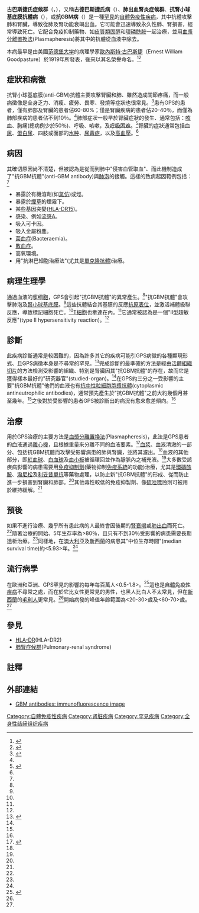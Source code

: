 {{Medical}}
{{noteTA
|G1=醫學
|T=zh-cn:古德巴斯捷氏综合征; zh-hk:古巴斯捷氏綜合症; zh-tw:古巴斯徹氏症候群;zh-hant:古巴斯捷氏症候群;
|1=zh-cn:古德巴斯捷氏综合征; zh-hk:古巴斯捷氏綜合症; zh-tw:古巴斯徹氏症候群;zh-hant:古巴斯捷氏症候群;
|2=zh-cn:综合征; zh-hk:綜合症; zh-tw:症候群;zh-hant:綜合徵;
|3=zh-cn:古德巴斯捷;zh-hant:古巴斯捷;zh-tw:古巴斯徹;
}}

{{Infobox disease |
  Name           = 古德巴斯捷氏综合征<br>({{lang|en|Goodpasture syndrome}}) |
  Image          = Crescentic glomerulonephritis - high mag.jpg |
  Caption        = [[急进性肾小球肾炎|急进性肾小球肾炎]]的[[顯微照相|顯微照相]]顯示出'''抗腎小球基底膜病'''。[[PAS染色法|PAS染色法]].|
  DiseasesDB     = 5363 |
  ICD10          = {{ICD10|M|31|0|m|30}} ({{link-en|国际皮肤病学会联盟|The International League of Dermatological Societies|ILDS}} M31.010) |
  ICD9           = {{ICD9|446.21}} |
  ICDO           = |
  OMIM           = 233450 |
  MedlinePlus    = 000142 |
  eMedicineSubj  = med |
  eMedicineTopic = 923 |
  eMedicine_mult = {{eMedicine2|ped|888}} |
  MeshID         = D019867 |
}}
'''古巴斯捷氏症候群'''（{{lang|en|Goodpasture syndrome}}，{{lang|en|GPS}}），又稱'''古德巴斯捷氏病'''（{{lang|en|Goodpasture's disease}}）、'''肺出血腎炎症候群'''、'''抗腎小球基底膜抗體病'''（{{lang|en|anti-glomerular basement antibody disease/anti-GBM antibody disease}}），或'''抗GBM病'''（{{lang|en|anti-GBM disease}}）是一種[[罕见病|罕見]]的[[自體免疫性疾病|自體免疫性疾病]]，其中抗體攻擊肺和腎臟，導致從肺及腎功能衰竭出血。它可能會迅速導致永久性肺、腎損害，經常導致死亡。它配合免疫抑制藥物、如[[皮質類固醇|皮質類固醇]]和[[環磷酰胺|環磷酰胺]]一起治療，並用[[血漿分離置換法|血漿分離置換法]](Plasmapheresis)將其中的抗體從血液中除去。

本病最早是由美國[[范德堡大学|范德堡大学]]的病理學家[[歐內斯特·古巴斯捷|歐內斯特·古巴斯捷]]（Ernest William Goodpasture）於1919年所發表，後來以其名榮譽命名。<ref>{{cite journal | author=Goodpasture EW | title=The significance of certain pulmonary lesions in relation to the etiology of influenza | url=https://archive.org/details/sim_american-journal-of-the-medical-sciences_1919-12_158_6/page/863 | journal=Am J Med Sci | year=1919 | volume=158 | pages=863–870 | doi=10.1097/00000441-191911000-00012 | issue=6}}</ref><ref>{{cite journal |author=Salama AD, Levy JB, Lightstone L, Pusey CD |title=Goodpasture's disease |journal=Lancet |volume=358 |issue=9285 |pages=917–920 |date=September 2001 |pmid=11567730 |doi=10.1016/S0140-6736(01)06077-9}}</ref>

==症狀和病徵==
{{seealso|腎功能|腎生理學}}
抗腎小球基底膜(anti-GBM)抗體主要攻擊腎臟和肺、雖然造成關節疼痛，而一般病徵像是全身乏力、消瘦、疲勞、畏寒、發燒等症狀也很常見。<ref name = PMSR>{{cite web|title=Goodpasture Syndrome Clinical Presentation|work=Medscape Reference|publisher=WebMD|date=21 May 2013|accessdate=14 March 2014|url=http://emedicine.medscape.com/article/240556-clinical#showall|editor=Batuman, C|author=Kathuria, P; Sanghera, P; Stevenson, FT; Sharma, S; Lederer, E; Lohr, JW; Talavera, F; Verrelli, M|archive-date=2020-11-29|archive-url=https://web.archive.org/web/20201129225219/https://emedicine.medscape.com/article/240556-clinical#showall|dead-url=no}}</ref>患有GPS的患者，僅有肺部及腎臟的患者佔60-80%；僅是腎臟疾病的患者佔20-40％，而僅為肺部疾病的患者佔不到10％。<ref name = PMSR/>肺部症狀一般早於腎臟症狀的發生、通常包括：[[咳血|咳血]]、胸痛(總病例少於50％)、呼吸、咳嗽，及[[呼吸困难|呼吸困难]]。<ref name = MM>{{cite web|title=Goodpasture Syndrome: Diffuse Alveolar Hemorrhage and Pulmonary-Renal Syndrome|work=Merck Manual Professional|date=November 2013|accessdate=14 March 2014|url=http://www.merckmanuals.com/professional/pulmonary_disorders/diffuse_alveolar_hemorrhage_and_pulmonary-renal_syndrome/goodpasture_syndrome.html|author=Schwarz, MI|archive-date=2015-04-12|archive-url=https://web.archive.org/web/20150412181459/http://www.merckmanuals.com/professional/pulmonary_disorders/diffuse_alveolar_hemorrhage_and_pulmonary-renal_syndrome/goodpasture_syndrome.html|dead-url=no}}</ref>腎臟的症狀通常包括[[血尿|血尿]]、[[蛋白尿|蛋白尿]]、四肢或面部的[[水肿|水肿]]、[[尿毒症|尿毒症]]，以及[[高血壓|高血壓]]。<ref name = PMSR/>

==病因==
其確切原因尚不清楚，但被認為是從而到肺中"侵害血管取血"、而此機制造成了"抗GBM抗體"(anti-GBM antibody)與[[肺泡|肺泡]]的接觸。這樣的致病起因範例包括：<ref name = MSR/>
{{colbegin|2}}
*暴露於有機溶劑(如[[氯仿|氯仿]])或烴。
*暴露於[[煙草|煙草]]的煙霧下。
*某些基因突變([[HLA-DR15|HLA-DR15]])。
*感染、例如[[流感A|流感A]]。
*吸入可卡因。
*吸入金屬粉塵。
*[[菌血症|菌血症]](Bacteraemia)。
*[[敗血症|敗血症]]。
*高氧環境。
*用"抗淋巴細胞治療法"(尤其是[[單克隆抗體|單克隆抗體]])治療。
{{colend}}

==病理生理學==
通過血液的[[浆细胞|浆细胞]]，GPS會引起"抗GBM抗體"的異常產生。<ref name = MSR/>"抗GBM抗體"會攻擊肺泡及[[腎小球基底膜|腎小球基底膜]]。<ref name = MSR/>這些抗體結合其基膜的反應[[抗原表位|抗原表位]]，並激活補體級聯反應，導致標記細胞死亡。<ref name = MSR/>[[T細胞|T細胞]]也牽連在內。<ref name = MSR/>它通常被認為是一個"II型超敏反應"(type II hypersensitivity reaction)。<ref name = MSR/>

==診斷==
此疾病診斷通常是較困難的，因為許多其它的疾病可能引GPS病徵的各種顯現形式、且GPS病徵本身是不尋常的罕見。<ref name = WMSR>{{cite web|title=Goodpasture Syndrome Workup|work=Medscape Reference|publisher=WebMD|date=21 May 2013|accessdate=14 March 2014|url=http://emedicine.medscape.com/article/240556-workup#showall|editor=Batuman, C|author=Kathuria, P; Sanghera, P; Stevenson, FT; Sharma, S; Lederer, E; Lohr, JW; Talavera, F; Verrelli, M|archive-date=2019-04-09|archive-url=https://web.archive.org/web/20190409102333/https://emedicine.medscape.com/article/240556-workup#showall|dead-url=no}}</ref>完成診斷的最準確的方法是經由[[活體組織切片|活體組織切片]]的方法檢測受影響的組織、特別是腎臟因其"抗GBM抗體"的存在，故而它是獲得樣本最好的"研究器官"(studied-organ)。<ref name = WMSR/>在GPS約三分之一受影響的主要"抗GBM抗體"他們的血液也有[[抗中性粒細胞胞漿抗體|抗中性粒細胞胞漿抗體]](cytoplasmic antineutrophilic antibodies)，通常預先產生於"抗GBM抗體"之前大約幾個月甚至幾年。<ref name = WMSR/>之後對於受影響的患者GPS被診斷出的病況有愈來愈差傾向。<ref name = MSR/>

==治療==
用於GPS治療的主要方法是[[血漿分離置換法|血漿分離置換法]](Plasmapheresis)，此法是GPS患者的血液通過[[離心機|離心機]]，且根據重量來分離不同的血液要素。<ref name = TMSR>{{cite web|title=Goodpasture Syndrome Treatment & Management|work=Medscape Reference|publisher=WebMD|date=21 May 2013|accessdate=14 March 2014|url=http://emedicine.medscape.com/article/240556-treatment#showall|editor=Batuman, C|author=Kathuria, P; Sanghera, P; Stevenson, FT; Sharma, S; Lederer, E; Lohr, JW; Talavera, F; Verrelli, M|archive-date=2020-11-26|archive-url=https://web.archive.org/web/20201126074228/https://emedicine.medscape.com/article/240556-treatment#showall|dead-url=no}}</ref>[[血浆|血浆]]、血液清澈的一部分、包括抗GBM抗體而攻擊受影響病患的肺與腎臟，並將其濾出。<ref name = TMSR/>血液的其他部分，即[[紅血球|紅血球]]、[[白血球|白血球]]及[[血小板|血小板]]被循環回並作為靜脈內之補充液。<ref name = TMSR/>大多數受該疾病影響的病患需要用[[免疫抑制劑|免疫抑制劑]](藥物抑制[[免疫系統|免疫系統]]的功能)治療，尤其是[[環磷酰胺|環磷酰胺]]、[[潑尼松|潑尼松]]及[[利妥昔單抗|利妥昔單抗]]等藥物處理，以防止新"抗GBM抗體"的形成、從而防止進一步損害到腎臟和肺部。<ref name = TMSR/>其他毒性較低的免疫抑製劑、像[[硫唑嘌呤|硫唑嘌呤]]則可被用於維持緩解。<ref name = TMSR/>

==預後==
如果不進行治療、幾乎所有患此病的人最終會因後期的[[腎衰竭|腎衰竭]]或[[肺出血|肺出血]]而死亡。<ref name = MSR/>隨著治療的開始、5年生存率為>80％，且只有不到30％受影響的病患需要長期透析治療。<ref name = MSR/>同樣地，在[[澳大利亞|澳大利亞]]及[[新西蘭|新西蘭]]的病患其"中位生存時間"(median survival time)約<5.93>年。<ref name = MSR/>

==流行病學==
在歐洲和亞洲、GPS罕見的影響約每年每百萬人<0.5-1.8>。<ref name = MSR>{{cite web|title=Goodpasture Syndrome|work=Medscape Reference|publisher=WebMD|date=21 May 2013|accessdate=14 March 2014|url=http://emedicine.medscape.com/article/240556-overview#showall|editor=Batuman, C|author=Kathuria, P; Sanghera, P; Stevenson, FT; Sharma, S; Lederer, E; Lohr, JW; Talavera, F; Verrelli, M|archive-date=2020-12-04|archive-url=https://web.archive.org/web/20201204120253/https://emedicine.medscape.com/article/240556-overview#showall|dead-url=no}}</ref>這也是[[自體免疫性疾病|自體免疫性疾病]]不尋常之處，而在於它比女性更常見的男性，也黑人比白人不太常見，但在[[新西蘭|新西蘭]]的[[毛利人|毛利人]]更常見。<ref name = MSR/>開始病發的峰值年齡範圍為<20-30>歲及<60-70>歲。<ref name = MSR/>

==參見==
*[[HLA|HLA-DR]](HLA-DR2)
*[[肺腎症候群|肺腎症候群]](Pulmonary-renal syndrome)

==註釋==
{{reflist|2}}

==外部連結==
*[http://www.antibodypatterns.com/gbm.php GBM antibodies: immunofluorescence image]{{Wayback|url=http://www.antibodypatterns.com/gbm.php |date=20070322064730 }}

{{Systemic vasculitis}}
{{Autoimmune diseases}}
{{Scleroprotein disease}}
{{Urologic disease}}

[[Category:自體免疫性疾病|Category:自體免疫性疾病]]
[[Category:肾脏疾病|Category:肾脏疾病]]
[[Category:罕見疾病|Category:罕見疾病]]
[[Category:全身性结缔组织疾病|Category:全身性结缔组织疾病]]